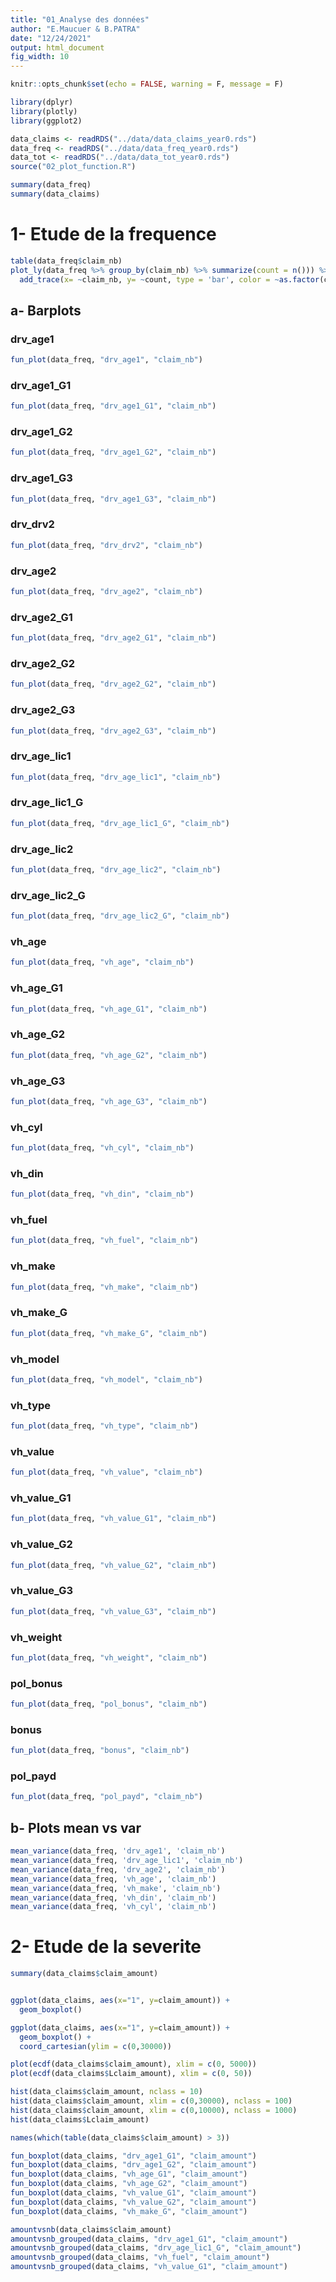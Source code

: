 ```yaml
---
title: "01_Analyse des données"
author: "E.Maucuer & B.PATRA"
date: "12/24/2021"
output: html_document
fig_width: 10
---
```


```r
knitr::opts_chunk$set(echo = FALSE, warning = F, message = F)
```

```r
library(dplyr)
library(plotly)
library(ggplot2)
```

```r
data_claims <- readRDS("../data/data_claims_year0.rds")
data_freq <- readRDS("../data/data_freq_year0.rds")
data_tot <- readRDS("../data/data_tot_year0.rds")
source("02_plot_function.R")
```


```r
summary(data_freq)
summary(data_claims)
```

# 1- Etude de la frequence 
```r
table(data_freq$claim_nb)
plot_ly(data_freq %>% group_by(claim_nb) %>% summarize(count = n())) %>%
  add_trace(x= ~claim_nb, y= ~count, type = 'bar', color = ~as.factor(claim_nb), colors = "Reds")

```

## a- Barplots {.tabset}
### drv_age1
```r
fun_plot(data_freq, "drv_age1", "claim_nb")
```
### drv_age1_G1
```r
fun_plot(data_freq, "drv_age1_G1", "claim_nb")
```
### drv_age1_G2
```r
fun_plot(data_freq, "drv_age1_G2", "claim_nb")
```
### drv_age1_G3
```r
fun_plot(data_freq, "drv_age1_G3", "claim_nb")
```

### drv_drv2
```r
fun_plot(data_freq, "drv_drv2", "claim_nb")
```
### drv_age2
```r
fun_plot(data_freq, "drv_age2", "claim_nb")
```
### drv_age2_G1
```r
fun_plot(data_freq, "drv_age2_G1", "claim_nb")
```
### drv_age2_G2
```r
fun_plot(data_freq, "drv_age2_G2", "claim_nb")
```
### drv_age2_G3
```r
fun_plot(data_freq, "drv_age2_G3", "claim_nb")
```

### drv_age_lic1
```r
fun_plot(data_freq, "drv_age_lic1", "claim_nb")
```
### drv_age_lic1_G
```r
fun_plot(data_freq, "drv_age_lic1_G", "claim_nb")
```

### drv_age_lic2
```r
fun_plot(data_freq, "drv_age_lic2", "claim_nb")
```
### drv_age_lic2_G
```r
fun_plot(data_freq, "drv_age_lic2_G", "claim_nb")
```

### vh_age
```r
fun_plot(data_freq, "vh_age", "claim_nb")
```
### vh_age_G1
```r
fun_plot(data_freq, "vh_age_G1", "claim_nb")
```
### vh_age_G2
```r
fun_plot(data_freq, "vh_age_G2", "claim_nb")
```
### vh_age_G3
```r
fun_plot(data_freq, "vh_age_G3", "claim_nb")
```

### vh_cyl
```r
fun_plot(data_freq, "vh_cyl", "claim_nb")
```
### vh_din
```r
fun_plot(data_freq, "vh_din", "claim_nb")
```
### vh_fuel
```r
fun_plot(data_freq, "vh_fuel", "claim_nb")
```

### vh_make
```r
fun_plot(data_freq, "vh_make", "claim_nb")
```
### vh_make_G
```r
fun_plot(data_freq, "vh_make_G", "claim_nb")
```

### vh_model
```r
fun_plot(data_freq, "vh_model", "claim_nb")
```
### vh_type
```r
fun_plot(data_freq, "vh_type", "claim_nb")
```

### vh_value
```r
fun_plot(data_freq, "vh_value", "claim_nb")
```
### vh_value_G1
```r
fun_plot(data_freq, "vh_value_G1", "claim_nb")
```
### vh_value_G2
```r
fun_plot(data_freq, "vh_value_G2", "claim_nb")
```
### vh_value_G3
```r
fun_plot(data_freq, "vh_value_G3", "claim_nb")
```

### vh_weight
```r
fun_plot(data_freq, "vh_weight", "claim_nb")
```

### pol_bonus
```r
fun_plot(data_freq, "pol_bonus", "claim_nb")
```
### bonus
```r
fun_plot(data_freq, "bonus", "claim_nb")
```

### pol_payd
```r
fun_plot(data_freq, "pol_payd", "claim_nb")
```

## b- Plots mean vs var
```r
mean_variance(data_freq, 'drv_age1', 'claim_nb')
mean_variance(data_freq, 'drv_age_lic1', 'claim_nb')
mean_variance(data_freq, 'drv_age2', 'claim_nb')
mean_variance(data_freq, 'vh_age', 'claim_nb')
mean_variance(data_freq, 'vh_make', 'claim_nb')
mean_variance(data_freq, 'vh_din', 'claim_nb')
mean_variance(data_freq, 'vh_cyl', 'claim_nb')
```

# 2- Etude de la severite
```r
summary(data_claims$claim_amount) 


ggplot(data_claims, aes(x="1", y=claim_amount)) + 
  geom_boxplot()

ggplot(data_claims, aes(x="1", y=claim_amount)) + 
  geom_boxplot() +
  coord_cartesian(ylim = c(0,30000))

plot(ecdf(data_claims$claim_amount), xlim = c(0, 5000)) 
plot(ecdf(data_claims$Lclaim_amount), xlim = c(0, 50)) 

hist(data_claims$claim_amount, nclass = 10)
hist(data_claims$claim_amount, xlim = c(0,30000), nclass = 100)
hist(data_claims$claim_amount, xlim = c(0,10000), nclass = 1000)
hist(data_claims$Lclaim_amount)

names(which(table(data_claims$claim_amount) > 3))
```

```r
fun_boxplot(data_claims, "drv_age1_G1", "claim_amount")
fun_boxplot(data_claims, "drv_age1_G2", "claim_amount")
fun_boxplot(data_claims, "vh_age_G1", "claim_amount")
fun_boxplot(data_claims, "vh_age_G2", "claim_amount")
fun_boxplot(data_claims, "vh_value_G1", "claim_amount")
fun_boxplot(data_claims, "vh_value_G2", "claim_amount")
fun_boxplot(data_claims, "vh_make_G", "claim_amount")
```

```r
amountvsnb(data_claims$claim_amount)
amountvsnb_grouped(data_claims, "drv_age1_G1", "claim_amount")
amountvsnb_grouped(data_claims, "drv_age_lic1_G", "claim_amount")
amountvsnb_grouped(data_claims, "vh_fuel", "claim_amount")
amountvsnb_grouped(data_claims, "vh_value_G1", "claim_amount")
```
